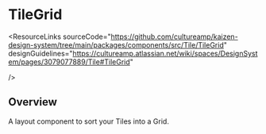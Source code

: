 
<Meta of={TileGridStories} />

# TileGrid

<RemovalNotice />

<ResourceLinks
  sourceCode="https://github.com/cultureamp/kaizen-design-system/tree/main/packages/components/src/Tile/TileGrid"
  designGuidelines="https://cultureamp.atlassian.net/wiki/spaces/DesignSystem/pages/3079077889/Tile#TileGrid"

/>

<KAIOInstallation exportNames="TileGrid" />

## Overview

A layout component to sort your Tiles into a Grid.

<Canvas of={TileGridStories.Playground} />
<Controls of={TileGridStories.Playground} />
